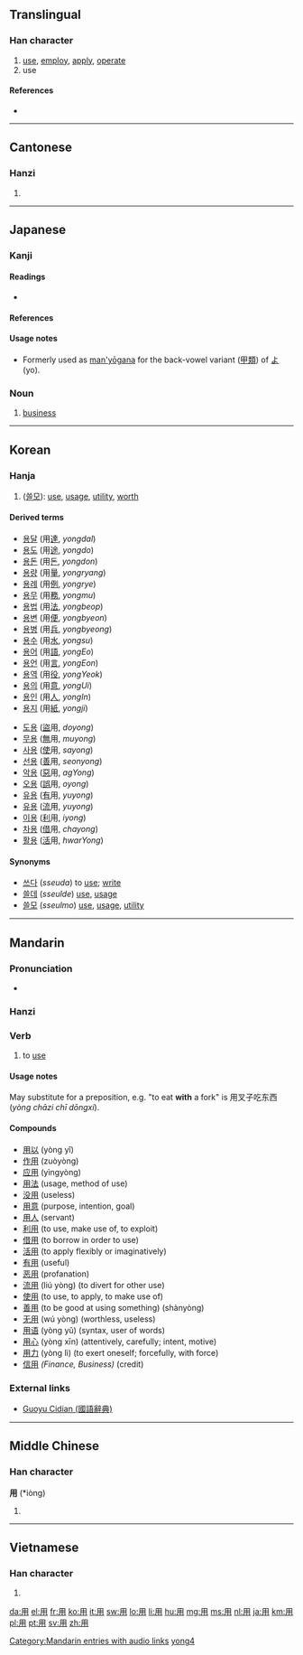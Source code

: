 ==Translingual==
{{stroke order|type=animate}}

===Han character===
{{Han char|rn=101|rad=用|as=00|sn=5|four=7722<sub>0</sub>|canj=月手 (BQ)}}

# [[use]], [[employ]], [[apply]], [[operate]]
# use

====References====
* {{Han ref|kx=0755.240|dkj=21703|dj=1166.010|hdz=10097.050|uh=7528|ud=29992|bh=A5CE|bd=42446}}

----

==Cantonese==

===Hanzi===
{{yue-hanzi|jyut=|y=[[yung6]]}}

# {{defn|lang=yue|sort=用00}}

----

==Japanese==

===Kanji===
{{ja-kanji|rs=用00|grade=2}}

====Readings====
* {{ja-readings|kanon=[[よう]] ([[yō]])|goon=[[ゆう]] ([[yū]])|kun=[[もちいる]] (mochii-ru) < [[もちゐる]] (mochiwi-ru), [[はたらき]] (hataraki), [[もって]] (motte)}}

====References====
{{ja-kref
|ku= 4549
|shift= 9770
|jis= 4D51
|euc= CDD1
|skip= 3-2-3
|freq= 107
|nelson= 2993
|newnelson= 3721
|halpern= 2976
|kld= 1889
|heisig= 1181
|tuttle= 2r3.1
}}

====Usage notes====
* Formerly used as [[man'yōgana]] for the back-vowel variant ([[甲類]]) of [[よ]] (yo).

===Noun===
{{ja-noun|k|hira=よう|rom=yō}}

# [[business]]

----

==Korean==

===Hanja===
{{ko-hanja|hangeul=용|eumhun=|rv=yong|mr=yong|y=yong}}

# ([[쓸모]]): [[use]], [[usage]], [[utility]], [[worth]]

====Derived terms====
{{top2}}
* [[용달]] (用[[達]], ''yongdal'')
* [[용도]] (用[[途]], ''yongdo'')
* [[용돈]] (用[[돈]], ''yongdon'')
* [[용량]] (用[[量]], ''yongryang'')
* [[용례]] (用[[例]], ''yongrye'')
* [[용무]] (用[[務]], ''yongmu'')
* [[용법]] (用[[法]], ''yongbeop'')
* [[용변]] (用[[便]], ''yongbyeon'')
* [[용병]] (用[[兵]], ''yongbyeong'')
* [[용수]] (用[[水]], ''yongsu'')
* [[용어]] (用[[語]], ''yongEo'')
* [[용언]] (用[[言]], ''yongEon'')
* [[용역]] (用[[役]], ''yongYeok'')
* [[용의]] (用[[意]], ''yongUi'')
* [[용인]] (用[[人]], ''yongIn'')
* [[용지]] (用[[紙]], ''yongji'')
{{mid2}}
* [[도용]] ([[盜]]用, ''doyong'')
* [[무용]] ([[無]]用, ''muyong'')
* [[사용]] ([[使]]用, ''sayong'')
* [[선용]] ([[善]]用, ''seonyong'')
* [[악용]] ([[惡]]用, ''agYong'')
* [[오용]] ([[誤]]用, ''oyong'')
* [[유용]] ([[有]]用, ''yuyong'')
* [[유용]] ([[流]]用, ''yuyong'')
* [[이용]] ([[利]]用, ''iyong'')
* [[차용]] ([[借]]用, ''chayong'')
* [[활용]] ([[活]]用, ''hwarYong'')
{{bottom}}

====Synonyms====
* [[쓰다]] (''sseuda'') to [[use]]; [[write]]
* [[쓸데]] (''sseulde'') [[use]], [[usage]]
* [[쓸모]] (''sseulmo'') [[use]], [[usage]], [[utility]]

----

==Mandarin==
{{zh-hanzi|[[Special:Prefixindex/用|用]]}}

===Pronunciation===
* {{audio|zh-yòng.ogg|audio}}

===Hanzi===
{{cmn-hanzi|pin=[[yòng]] ([[yong4]])|wg=[[yung4|yung<sup>4</sup>]]}}

===Verb===
{{cmn-verb|ts|pin=yòng|pint=yong4|rs=用00}}

# {{Beginning Mandarin|lang=zh-tw|skey=用00}} to [[use]]

====Usage notes====
May substitute for a preposition, e.g. "to eat '''with''' a fork" is 用叉子吃东西 (''yòng chāzi chī dōngxi'').

====Compounds====
* [[用以]] (yòng yǐ)
* [[作用]] (zuòyòng)
* [[应用]] (yìngyòng)
* [[用法]] (usage, method of use)
* [[没用]] (useless)
* [[用意]] (purpose, intention, goal)
* [[用人]] (servant)
* [[利用]] (to use, make use of, to exploit)
* [[借用]] (to borrow in order to use)
* [[活用]] (to apply flexibly or imaginatively)
* [[有用]] (useful)
* [[恶用]] (profanation)
* [[流用]] (liú yòng) (to divert for other use)
* [[使用]] (to use, to apply, to make use of)
* [[善用]] (to be good at using something) (shàn​yòng​)
* [[无用]] (wú yòng) (worthless, useless)
* [[用语]] (yòng yǔ) (syntax, user of words)
* [[用心]] (yòng xīn) (attentively, carefully; intent, motive)
* [[用力]] (yòng lì) (to exert oneself; forcefully, with force)
* [[信用]] ''(Finance, Business)'' (credit)

===External links===
* [http://140.111.34.46/cgi-bin/dict/GetContent.cgi?Database=dict&DocNum=160007&GraphicWord=yes&QueryString=%A5%CE Guoyu Cidian (國語辭典)]

[[Category:Mandarin entries with audio links]]
[[Category:zh-cn:Beginning Mandarin|yong4]]

----

==Middle Chinese==

===Han character===
'''用''' (*iòng)<!--asterisk signifies that this is a reconstructed pronunciation-->

# {{defn|Middle Chinese|sort=用00}}

----

==Vietnamese==

===Han character===
{{vi-hantu|[[dụng]], [[dùng]], [[giùm]], [[rùng]], [[dộng]], [[đụng]], [[giùng]], [[rụng]], [[vùng]]|rs=用00}}

# {{defn|lang=vi|sort=用00}}

[[da:用]]
[[el:用]]
[[fr:用]]
[[ko:用]]
[[it:用]]
[[sw:用]]
[[lo:用]]
[[li:用]]
[[hu:用]]
[[mg:用]]
[[ms:用]]
[[nl:用]]
[[ja:用]]
[[km:用]]
[[pl:用]]
[[pt:用]]
[[sv:用]]
[[zh:用]]